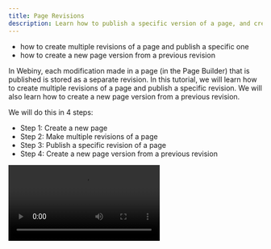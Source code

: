 ```yaml
---
title: Page Revisions
description: Learn how to publish a specific version of a page, and create a new version of a page by deriving from a previous revision.
---
```



<Alert type="success" title="WHAT YOU'LL LEARN">

- how to create multiple revisions of a page and publish a specific one
- how to create a new page version from a previous revision

</Alert>

In Webiny, each modification made in a page (in the Page Builder) that is published is stored as a separate revision. In this tutorial, we will learn how to create multiple revisions of a page and publish a specific revision. We will also learn how to create a new page version from a previous revision.

We will do this in 4 steps:

- Step 1: Create a new page
- Step 2: Make multiple revisions of a page
- Step 3: Publish a specific revision of a page
- Step 4: Create a new page version from a previous revision

<Video src={pageRevisions} controls={true} />

## Step 1: Create a New Page

If you are not familiar with how to create a page, please follow the [Create Page](/docs/{version}/user-guides/page-builder/essentials/create-page) tutorial.

1. From the **Side Menu**, click **Page Builder** > **PAGES** > **Pages**.

    ✔️ The **Pages** screen opens.

2. Add a new page in the **Static** category.

3. Update the title of the page to **Page Revisions**.

4. Add an empty block to the page.

5. Add a heading to the block and update its text to **Page Revisions**.

6. Update the margin-bottom of the heading to **60px**.

7. Add a paragraph below the heading and update its text to:
    
    **In Webiny, multiple revisions of a page can be made.**

8. Publish the page.


## Step 2: Make Multiple Revisions of a Page

1. On the **Pages** screen, click the **Page Revisions** list item in the list of pages.

    ✔️ The **PAGE PREVIEW** tab opens.

2. In the **PAGE PREVIEW** tab, click the **EDIT** icon (✏️).

    ✔️ The page editor screen opens.

3. Update the paragraph text to:

    **In Webiny, multiple revisions of a page can be made.**

    **A previous revision of a page can also be published.**

4. Click **PUBLISH CHANGES**.

    ✔️ The **Pages** screen opens with the message "Your page was published successfully!".

5. Now, following Steps 2 to 4, again update the paragraph text to:

    **In Webiny, multiple revisions of a page can be made.**

    **A previous revision of a page can also be published.**

    **And, a new version of a page can be made from a previous version.**

6. Publish the changes.

    ✔️ The **Pages** screen opens with the message "Your page was published successfully!".


## Step 3: Publish a Specific Revision of a Page

1. On the **Pages** screen, click the **Page Revisions** list item in the list of pages.

    ✔️ The **PAGE PREVIEW** tab opens.

2. Click the **REVISIONS** tab. 

    ✔️ The **PAGE PREVIEW** tab opens.

    **Note**: On the **REVISIONS** tab, all the page's revisions and their status are visible. A version can have one of the following status:

    - **Draft**: A version of page that is not published yet but can be edited and published.
    - **Published**: A version of page that is published and cannot be edited.
    - **Locked**: A version of page that has been published at least once and now cannot be edited but published. 
    
    A publsihed version is locked and remains locked after getting unpublished.

3. To publish the **Page Revisions #2** revision, click the **kebab menu** icon ( ⁝ ) on it.

    ✔️ Menu opens with **New from current**, **Publish**, **Preview**, and **Delete Revision** options.

4. Click **Publish**.

    ✔️ The message "Successfully published revision #2!" displays.


## Step 4: Create a New Page Version From a Previous Revision

1. Open the **REVISIONS** tab of the **Page Revisions** page.

2. To create a new page version from the previous **Page Revisions #1** revision, click the **kebab menu** icon ( ⁝ ) on it.

    ✔️ Menu opens with **New from current**, **Publish**, **Preview**, and **Delete Revision** options.

3. Click **New from current**.

    ✔️ The page editor screen opens.

4. Update the paragraph text from **In Webiny, multiple revisions of a page can be made.** to:

    **In Webiny, multiple revisions of a page can be made. A previous revision of a page can also be published. And, a new version of a page can be made from a previous revision.**

5. Click **PUBLISH CHANGES**.

    ✔️ The **Pages** screen opens with the message "Your page was published successfully!".
